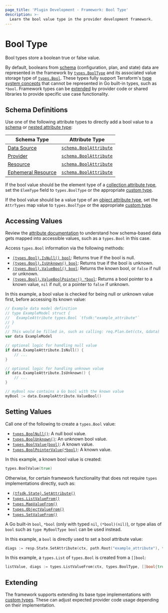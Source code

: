 ```yaml
---
page_title: 'Plugin Development - Framework: Bool Type'
description: >-
  Learn the bool value type in the provider development framework.
---
```


# Bool Type

Bool types store a boolean true or false value.

By default, booleans from [schema](/terraform/plugin/framework/handling-data/schemas) (configuration, plan, and state) data are represented in the framework by [`types.BoolType`](https://pkg.go.dev/github.com/hashicorp/terraform-plugin-framework/types#BoolType) and its associated value storage type of [`types.Bool`](https://pkg.go.dev/github.com/hashicorp/terraform-plugin-framework/types#Bool). These types fully support Terraform's [type system concepts](/terraform/plugin/framework/handling-data/terraform-concepts) that cannot be represented in Go built-in types, such as `*bool`. Framework types can be [extended](#extending) by provider code or shared libraries to provide specific use case functionality.

## Schema Definitions

Use one of the following attribute types to directly add a bool value to a [schema](/terraform/plugin/framework/handling-data/schemas) or [nested attribute type](/terraform/plugin/framework/handling-data/attributes#nested-attribute-types):

| Schema Type | Attribute Type |
|-------------|----------------|
| [Data Source](/terraform/plugin/framework/data-sources) | [`schema.BoolAttribute`](https://pkg.go.dev/github.com/hashicorp/terraform-plugin-framework/datasource/schema#BoolAttribute) |
| [Provider](/terraform/plugin/framework/providers) | [`schema.BoolAttribute`](https://pkg.go.dev/github.com/hashicorp/terraform-plugin-framework/provider/schema#BoolAttribute) |
| [Resource](/terraform/plugin/framework/resources) | [`schema.BoolAttribute`](https://pkg.go.dev/github.com/hashicorp/terraform-plugin-framework/resource/schema#BoolAttribute) |
| [Ephemeral Resource](/terraform/plugin/framework/ephemeral-resources) | [`schema.BoolAttribute`](https://pkg.go.dev/github.com/hashicorp/terraform-plugin-framework/ephemeral/schema#BoolAttribute) |

If the bool value should be the element type of a [collection attribute type](/terraform/plugin/framework/handling-data/attributes#collection-attribute-types), set the `ElemType` field to `types.BoolType` or the appropriate [custom type](#extending).

If the bool value should be a value type of an [object attribute type](/terraform/plugin/framework/handling-data/attributes#object-attribute-type), set the `AttrTypes` map value to `types.BoolType` or the appropriate [custom type](#extending).

## Accessing Values

<Tip>

Review the [attribute documentation](/terraform/plugin/framework/handling-data/attributes/bool#accessing-values) to understand how schema-based data gets mapped into accessible values, such as a `types.Bool` in this case.

</Tip>

Access `types.Bool` information via the following methods:

* [`(types.Bool).IsNull() bool`](https://pkg.go.dev/github.com/hashicorp/terraform-plugin-framework/types/basetypes#BoolValue.IsNull): Returns true if the bool is null.
* [`(types.Bool).IsUnknown() bool`](https://pkg.go.dev/github.com/hashicorp/terraform-plugin-framework/types/basetypes#BoolValue.IsUnknown): Returns true if the bool is unknown.
* [`(types.Bool).ValueBool() bool`](https://pkg.go.dev/github.com/hashicorp/terraform-plugin-framework/types/basetypes#BoolValue.ValueBool): Returns the known bool, or `false` if null or unknown.
* [`(types.Bool).ValueBoolPointer() *bool`](https://pkg.go.dev/github.com/hashicorp/terraform-plugin-framework/types/basetypes#BoolValue.ValueBoolPointer): Returns a bool pointer to a known value, `nil` if null, or a pointer to `false` if unknown.

In this example, a bool value is checked for being null or unknown value first, before accessing its known value:

```go
// Example data model definition
// type ExampleModel struct {
//   ExampleAttribute types.Bool `tfsdk:"example_attribute"`
// }
//
// This would be filled in, such as calling: req.Plan.Get(ctx, &data)
var data ExampleModel

// optional logic for handling null value
if data.ExampleAttribute.IsNull() {
    // ...
}

// optional logic for handling unknown value
if data.ExampleAttribute.IsUnknown() {
    // ...
}

// myBool now contains a Go bool with the known value
myBool := data.ExampleAttribute.ValueBool()
```

## Setting Values

Call one of the following to create a `types.Bool` value:

* [`types.BoolNull()`](https://pkg.go.dev/github.com/hashicorp/terraform-plugin-framework/types#BoolNull): A null bool value.
* [`types.BoolUnknown()`](https://pkg.go.dev/github.com/hashicorp/terraform-plugin-framework/types#BoolUnknown): An unknown bool value.
* [`types.BoolValue(bool)`](https://pkg.go.dev/github.com/hashicorp/terraform-plugin-framework/types#BoolValue): A known value.
* [`types.BoolPointerValue(*bool)`](https://pkg.go.dev/github.com/hashicorp/terraform-plugin-framework/types#BoolPointerValue): A known value.

In this example, a known bool value is created:

```go
types.BoolValue(true)
```

Otherwise, for certain framework functionality that does not require `types` implementations directly, such as:

* [`(tfsdk.State).SetAttribute()`](https://pkg.go.dev/github.com/hashicorp/terraform-plugin-framework/tfsdk#State.SetAttribute)
* [`types.ListValueFrom()`](https://pkg.go.dev/github.com/hashicorp/terraform-plugin-framework/types#ListValueFrom)
* [`types.MapValueFrom()`](https://pkg.go.dev/github.com/hashicorp/terraform-plugin-framework/types#MapValueFrom)
* [`types.ObjectValueFrom()`](https://pkg.go.dev/github.com/hashicorp/terraform-plugin-framework/types#ObjectValueFrom)
* [`types.SetValueFrom()`](https://pkg.go.dev/github.com/hashicorp/terraform-plugin-framework/types#SetValueFrom)

A Go built-in `bool`, `*bool` (only with typed `nil`, `(*bool)(nil)`), or type alias of `bool` such as `type MyBoolType bool` can be used instead.

In this example, a `bool` is directly used to set a bool attribute value:

```go
diags := resp.State.SetAttribute(ctx, path.Root("example_attribute"), true)
```

In this example, a `types.List` of `types.Bool` is created from a `[]bool`:

```go
listValue, diags := types.ListValueFrom(ctx, types.BoolType, []bool{true, false})
```

## Extending

The framework supports extending its base type implementations with [custom types](/terraform/plugin/framework/handling-data/types/custom). These can adjust expected provider code usage depending on their implementation.
